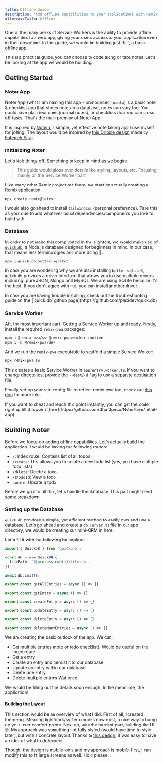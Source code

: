 ```yaml
---
title: Offline Guide
description: "Add offline capabilities to your applications with Remix PWA"
alternateTitle: Offline
---
```



One of the many perks of Service Workers is the ability to provide offline capabilities to a web app, giving your users access to your application even in their downtime. In this guide, we would be building just that, a basic offline app.

This is a practical guide, you can choose to code along or take notes. Let's be looking at the app we would be building.

## Getting Started

### Noter App

Noter App (what I am naming this app - pronounced `ˈnəʊtə`) is a basic note & checklist app that stores notes in a database, notes can vary too. You could have plain text ones (normal notes), or checklists that you can cross off tasks. That's the main premise of Noter App.

It is inspired by [Notein](https://play.google.com/store/apps/details?id=notes.notepad.checklist.calendar.todolist.notebook), a simple, yet effective note taking app I use myself for jotting. The layout would be inspired by [this Dribble design](https://dribbble.com/shots/21350531-Notes-Mobile-App) made by [Fatemeh Siraj](https://dribbble.com/seraj-uix).

### Initializing Noter

Let's kick things off, Something to keep in mind as we begin:

> This guide would gloss over details like styling, layouts, etc. Focusing mainly on the Service Worker part

Like every other Remix project out there, we start by actually creating a Remix application

```sh {{filename:'Terminal'}}
npx create-remix@latest
```

I would also go ahead to install `tailwindcss` (personal preference). Take this as your cue to add whatever usual dependencies/components you love to build with.

### Database

In order to not make this complicated in the slightest, we would make use of [`quick.db`](https://github.com/plexidev/quick.db), a Node.js database designed for beginners in mind. In our case, that means less terminologies and more doing 🙌.

```sh {{filename:'Terminal'}}
npm i quick.db better-sqlite3
```

In case you are wondering why we are also installing `better-sqlite3`, `quick.db` provides a driver interface that allows you to use multiple drivers including: pure JSON, Mongo and MySQL. We are using SQLite because it's the best. If you don't agree with me, you can install another driver.

<Info>
  In case you are having trouble installing, check out the troubleshooting guide on the [`quick.db` github page](https://github.com/plexidev/quick.db)
</Info>

### Service Worker

Ah, the most important part. Getting a Service Worker up and ready. Firstly, install the required `remix-pwa` packages:

```sh {{filename:'Terminal'}}
npm i @remix-pwa/sw @remix-pwa/worker-runtime
npm i -D @remix-pwa/dev
```

And we run the `remix-pwa` executable to scaffold a simple Service Worker:

```sh
npx remix-pwa sw
```

This creates a basic Service Worker in `app/entry.worker.ts`. If you want to change directories, provide the `--dest`/`-d` flag to use a separate destination file.

Finally, set up your vite config file to reflect remix pwa too, check out [this doc](/docs/main/quick-start) for more info.

<Info>
  If you want to cheat and reach this point instantly, you can get the code right up till this point [here](https://github.com/ShafSpecs/Noter/tree/initial-app)
</Info>

## Building Noter

Before we focus on adding offline capabilities. Let's actually build the application. I would be having the following routes:

- `/`: Index route. Contains list of all todos
- `/create`: This allows you to create a new todo list (yes, you have multiple todo lists)
- `/delete`: Delete a todo
- `/$todoId`: View a todo
- `update`: Update a todo

Before we go into all that, let's handle the database. This part might need some breakdown

### Setting up the Database

`quick.db` provides a simple, yet efficient method to easily own and use a database. Let's go ahead and create a `db.server.ts` file in our app directory, we would be creating our mini-ORM in here.

Let's fill it with the following boilerplate:

```ts {{filename:'db.server.ts'}}
import { QuickDB } from 'quick.db';

const db = new QuickDB({
  filePath: `${process.cwd()}/file.db`,
})

await db.init();

export const getAllEntries = async () => {}

export const getEntry = async () => {}

export const createEntry = async () => {}

export const updateEntry = async () => {}

export const deleteEntry = async () => {}

export const deleteManyEntries = async () => {}
```

We are creating the basic outlook of the app. We can:

- Get multiple entries (note or todo checklist). Would be useful on the index route
- Get a entry
- Create an entry and persist it to our database
- Update an entry within our database
- Delete one entry
- Delete multiple entries Wat once.

We would be filling out the details soon enough. In the meantime, the application!

#### Building the Layout

This section would be an overview of what I did. First of all, I created themeing. Meaning light/dark/system modes now exist, a nice way to bump up your user comfort points. Next up, was the hardest part, building the UI 🙄. My approach was something not fully styled (would have time to style later), but with a concrete layout. Thanks to [this design](https://github.com/ShafSpecs/Noter/tree/initial-app), it was easy to have an idea of what to do/expect.

Though, the design is mobile-only and my approach is mobile-first, I can modify this to fit large screens as well. Hold please...
